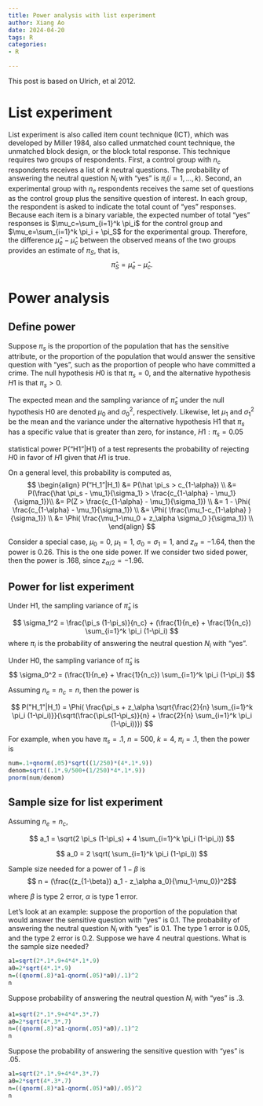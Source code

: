 ```yaml
---
title: Power analysis with list experiment
author: Xiang Ao
date: 2024-04-20 
tags: R
categories:
- R

---
```


This post is based on Ulrich, et al 2012.  

# List experiment

List experiment is also called item count technique (ICT), which was developed by Miller 1984, also called unmatched count technique, the unmatched block design, or the block total response.  This technique requires two groups of respondents. First, a control group with $n_c$ respondents receives a list of $k$ neutral questions. The probability of answering the neutral question $N_i$ with “yes” is $\pi_i (i = 1, . . ., k)$. Second, an experimental group with $n_e$ respondents receives the same set of questions as the control group plus the sensitive question of interest. In each group, the respondent is asked to indicate the total count of “yes” responses. Because each item is a binary variable, the expected number of total “yes” responses is $\mu_c=\sum_{i=1}^k \pi_i$ for the control group and $\mu_e=\sum_{i=1}^k \pi_i + \pi_S$ for the experimental group. Therefore, the difference $\hat \mu_e - \hat \mu_c$ between the observed means of the two groups provides an estimate of $\pi_S$, that is,
$$ \hat \pi_S = \hat \mu_e - \hat \mu_c .$$


# Power analysis

## Define power

Suppose $\pi_s$ is the proportion of the population that has the sensitive attribute, or the proportion of the population that would answer the sensitive question with “yes”, such as the proportion of people who have committed a crime.  The null hypothesis $H0$ is that $\pi_s=0$, and the alternative hypothesis $H1$ is that $\pi_s>0$.  

The expected mean and the sampling variance of $\hat \pi_s$ under the null hypothesis H0 are denoted $\mu_0$ and $\sigma_0^2$, respectively. Likewise, let $\mu_1$ and $\sigma_1^2$ be the mean and the variance under the alternative hypothesis H1 that $\pi_s$ has a specific value that is greater than zero, for instance, $H1 : \pi_s = 0.05$

statistical power P(“H1”|H1) of a test represents the probability of rejecting $H0$ in favor of $H1$ given that $H1$ is true.

On a general level, this probability is computed as, 
$$ \begin{align} 
P(“H_1”|H_1) &= P(\hat \pi_s > c_{1-\alpha}) \\
&= P(\frac{\hat \pi_s - \mu_1}{\sigma_1} > \frac{c_{1-\alpha} - \mu_1}{\sigma_1})\\
&= P(Z > \frac{c_{1-\alpha} - \mu_1}{\sigma_1}) \\
&= 1 - \Phi( \frac{c_{1-\alpha} - \mu_1}{\sigma_1}) \\
&= \Phi( \frac{\mu_1-c_{1-\alpha} }{\sigma_1}) \\
&= \Phi( \frac{\mu_1-\mu_0 + z_\alpha \sigma_0 }{\sigma_1}) \\
\end{align} $$

Consider a special case, $\mu_0=0$, $\mu_1=1$,  $\sigma_0=\sigma_1=1$, and $z_\alpha=-1.64$, then the power is 0.26.  This is the one side power.  If we consider two sided power, then the power is .168, since $z_{\alpha/2}=-1.96$.

## Power for list experiment

Under H1, the sampling variance of $\hat \pi_s$ is

$$ \sigma_1^2 = \frac{\pi_s (1-\pi_s)}{n_c} + (\frac{1}{n_e} + \frac{1}{n_c}) \sum_{i=1}^k \pi_i (1-\pi_i) $$
where $\pi_i$ is the probability of answering the neutral question $N_i$ with “yes”.

Under H0, the sampling variance of $\hat \pi_s$ is
$$ \sigma_0^2 = (\frac{1}{n_e} + \frac{1}{n_c}) \sum_{i=1}^k \pi_i (1-\pi_i) $$

Assuming $n_e=n_c=n$, then the power is

$$ P("H_1"|H_1) = \Phi( \frac{\pi_s + z_\alpha \sqrt{\frac{2}{n} \sum_{i=1}^k \pi_i (1-\pi_i)}}{\sqrt(\frac{\pi_s(1-\pi_s)}{n} + \frac{2}{n} \sum_{i=1}^k \pi_i (1-\pi_i))}) $$

For example, when you have $\pi_s=.1$, $n=500$, $k=4$, $\pi_i=.1$, then the power is

```r
num=.1+qnorm(.05)*sqrt((1/250)*(4*.1*.9))
denom=sqrt((.1*.9/500+(1/250)*4*.1*.9))
pnorm(num/denom)
```


## Sample size for list experiment


Assuming $n_e=n_c$, 

$$ a_1 = \sqrt(2 \pi_s (1-\pi_s) + 4 \sum_{i=1}^k \pi_i (1-\pi_i)) $$

$$ a_0 = 2 \sqrt( \sum_{i=1}^k \pi_i (1-\pi_i)) $$

Sample size needed for a power of $1-\beta$ is
$$ n = (\frac{(z_{1-\beta}) a_1 - z_\alpha a_0}{\mu_1-\mu_0})^2$$  

where $\beta$ is type 2 error,  $\alpha$ is type 1 error.  

Let's look at an example:  suppose the proportion of the population that would answer the sensitive question with “yes” is 0.1.  The probability of answering the neutral question $N_i$ with “yes” is 0.1.  The type 1 error is 0.05, and the type 2 error is 0.2.  Suppose we have 4 neutral questions.  What is the sample size needed?

```r
a1=sqrt(2*.1*.9+4*4*.1*.9)
a0=2*sqrt(4*.1*.9)
n=((qnorm(.8)*a1-qnorm(.05)*a0)/.1)^2
n
```


Suppose probability of answering the neutral question $N_i$ with “yes” is .3.

```r
a1=sqrt(2*.1*.9+4*4*.3*.7)
a0=2*sqrt(4*.3*.7)
n=((qnorm(.8)*a1-qnorm(.05)*a0)/.1)^2
n
```

Suppose the probability of answering the sensitive question with “yes” is .05.


```r
a1=sqrt(2*.1*.9+4*4*.3*.7)
a0=2*sqrt(4*.3*.7)
n=((qnorm(.8)*a1-qnorm(.05)*a0)/.05)^2
n
```


